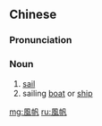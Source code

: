 {{also|风帆}}
==Chinese==
{{zh-forms|s=风帆}}

===Pronunciation===
{{zh-pron
|m=fēng帆
|c=fung1 faan4
|cat=n
}}

===Noun===
{{zh-noun}}

# [[sail]] {{gloss|a piece of fabric attached to a boat}}
# sailing [[boat]] or [[ship]]

{{zh-cat|Nautical}}

[[mg:風帆]]
[[ru:風帆]]
